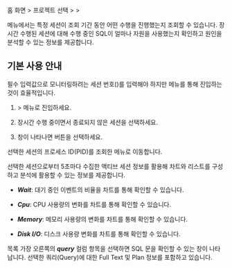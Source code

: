 홈 화면 &gt; 프로젝트 선택 &gt; <Cmdname sid="side_analysis" className="uitext" /> &gt; <Cmdname sid="side_sessionHistory" className="uitext" />

<Cmdname sid="side_sessionHistory" className="uitext" /> 메뉴에서는 특정 세션이 조회 기간 동안 어떤 수행을 진행했는지 조회할 수 있습니다. 장시간 수행된 세션에 대해 수행 중인 SQL이 얼마나 자원을 사용했는지 확인하고 원인을 분석할 수 있는 정보를 제공합니다.

## 기본 사용 안내

필수 입력값으로 모니터링하려는 세션 번호(<Cmdname sid="TTL06802" className="uitext" />)를 입력해야 하지만 <Cmdname sid="side_dbMonitoring" className="uitext" /> 메뉴를 통해 진입하는 것이 효율적입니다.

1. <Cmdname sid="side_dashboard" className="uitext" /> &gt; <Cmdname sid="side_dbMonitoring" className="uitext" /> 메뉴로 진입하세요.

1. 장시간 수행 중이면서 종료되지 않은 세션을 선택하세요.

    <InDoc product="postgresql"><ImgLang img='db-session-history-01.png' desc='인스턴스 모니터링' /></InDoc>

    <InDoc product="oracle-pro"><ImgLang img='db-session-history-oracle-pro-01.png' desc='인스턴스 모니터링' /></InDoc>

1. <Cmdname sid="session_detail" className="uitext" /> 창이 나타나면 <Cmdname sid="TTL06721" className="uitext" /> 버튼을 선택하세요.

    <InDoc product="postgresql"><ImgLang img='db-session-history-02.png' desc='세션 히스토리' /></InDoc>

    <InDoc product="oracle-pro"><ImgLang img='db-session-history-oracle-pro-02.png' desc='세션 히스토리' /></InDoc>

선택한 세션의 프로세스 ID(PID)를 조회한 <Cmdname sid="side_sessionHistory" className="uitext" /> 메뉴로 이동합니다.

<InDoc product="oracle-pro"><ImgLang img='db-session-history-oracle-pro-03.png' desc='세션 히스토리' /></InDoc>

선택한 세션으로부터 5초마다 수집한 액티브 세션 정보를 활용해 차트와 리스트를 구성하고 분석에 활용할 수 있는 정보를 제공합니다. 

* ***Wait***: 대기 중인 이벤트의 비율을 차트를 통해 확인할 수 있습니다.

* ***Cpu***: CPU 사용량의 변화를 차트를 통해 확인할 수 있습니다.

* ***Memory***: 메모리 사용량의 변화를 차트를 통해 확인할 수 있습니다.

* ***Disk I/O***: 디스크 사용량 변화를 차트를 통해 확인할 수 있습니다.

목록 가장 오른쪽의 ***query*** 컬럼 항목을 선택하면 SQL 문을 확인할 수 있는 <Cmdname sid="TTL06224" className="uitext" /> 창이 나타납니다. 선택한 쿼리(Query)에 대한 Full Text 및 Plan 정보를 포함하고 있습니다.